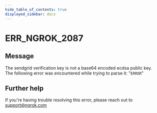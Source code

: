 ```yaml
---
hide_table_of_contents: true
displayed_sidebar: docs
---
```



# ERR_NGROK_2087

## Message

The sendgrid verification key is not a base64 encoded ecdsa public key. The following error was encountered while trying to parse it: "`ERROR`"

<ErrorDetails error="err_ngrok_2087" />

## Further help

If you're having trouble resolving this error, please reach out to [support@ngrok.com](mailto:support@ngrok.com?subject=Help%20with%20ERR_NGROK_2087)
